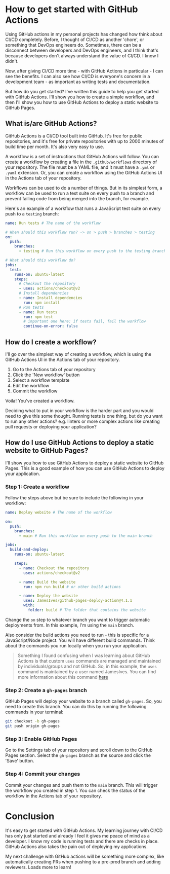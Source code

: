 # How to get started with GitHub Actions

Using GitHub actions in my personal projects has changed how think about CI/CD completely. Before, I thought of CI/CD as another 'chore', or something that DevOps engineers do. Sometimes, there can be a disconnect between developers and DevOps engineers, and I think that's because developers don't always understand the value of CI/CD. I know I didn't.

Now, after giving CI/CD more time - with GitHub Actions in particular - I can see the benefits. I can also see how CI/CD is everyone's concern in a development team - as important as writing tests and documentation.

But how do you get started? I've written this guide to help you get started with GitHub Actions. I'll show you how to create a simple workflow, and then I'll show you how to use GitHub Actions to deploy a static website to GitHub Pages.

## What is/are GitHub Actions?

GitHub Actions is a CI/CD tool built into GitHub. It's free for public repositories, and it's free for private repositories with up to 2000 minutes of build time per month. It's also very easy to use.

A workflow is a set of instructions that GitHub Actions will follow. You can create a workflow by creating a file in the `.github/workflows` directory of your repository. The file must be a YAML file, and it must have a `.yml` or `.yaml` extension. Or, you can create a workflow using the GitHub Actions UI in the Actions tab of your repository.

Workflows can be used to do a number of things. But in its simplest form, a workflow can be used to run a test suite on every push to a branch and prevent failing code from being merged into the branch, for example.

Here's an example of a workflow that runs a JavaScript test suite on every push to a `testing` branch:

```yaml
name: Run tests # The name of the workflow

# When should this workflow run? -> on > push > branches > testing
on:
  push:
    branches:
      - testing # Run this workflow on every push to the testing branch

# What should this workflow do?
jobs:
  test:
    runs-on: ubuntu-latest
    steps:
      # Checkout the repository
      - uses: actions/checkout@v2
      # Install dependencies
      - name: Install dependencies
        run: npm install
      # Run tests
      - name: Run tests
        run: npm test
        # important one here: if tests fail, fail the workflow
        continue-on-error: false
```

## How do I create a workflow?

I'll go over the simplest way of creating a workflow, which is using the GitHub Actions UI in the Actions tab of your repository.

1. Go to the Actions tab of your repository
2. Click the 'New workflow' button
3. Select a workflow template
4. Edit the workflow
5. Commit the workflow

Voila! You've created a workflow.

Deciding what to put in your workflow is the harder part and you would need to give this some thought. Running tests is one thing, but do you want to run any other actions? e.g. linters or more complex actions like creating pull requests or deploying your application?

## How do I use GitHub Actions to deploy a static website to GitHub Pages?

I'll show you how to use GitHub Actions to deploy a static website to GitHub Pages. This is a good example of how you can use GitHub Actions to deploy your application.

### Step 1: Create a workflow

Follow the steps above but be sure to include the following in your workflow:

```yaml
name: Deploy website # The name of the workflow

on:
  push:
    branches:
      - main # Run this workflow on every push to the main branch

jobs:
  build-and-deploy:
    runs-on: ubuntu-latest

    steps:
      - name: Checkout the repository
        uses: actions/checkout@v2

      - name: Build the website
        run: npm run build # or other build actions

      - name: Deploy the website
        uses: JamesIves/github-pages-deploy-action@4.1.1
        with:
          folder: build # The folder that contains the website
```

Change the `on` step to whatever branch you want to trigger automatic deployments from. In this example, I'm using the `main` branch.

Also consider the build actions you need to run - this is specific for a JavaScript/Node project. You will have different build commands. Think about the commands you run locally when you run your application.

> Something I found confusing when I was learning about GitHub Actions is that custom `uses` commands are managed and maintained by individuals/groups and not GitHub. So, in this example, the `uses` command is maintained by a user named JamesIves. You can find more information about this command [here](https://github.com/JamesIves/github-pages-deploy-action)

### Step 2: Create a `gh-pages` branch

GitHub Pages will deploy your website to a branch called `gh-pages`. So, you need to create this branch. You can do this by running the following commands in your terminal:

```bash
git checkout -b gh-pages
git push origin gh-pages
```

### Step 3: Enable GitHub Pages

Go to the Settings tab of your repository and scroll down to the GitHub Pages section. Select the `gh-pages` branch as the source and click the 'Save' button.

### Step 4: Commit your changes

Commit your changes and push them to the `main` branch. This will trigger the workflow you created in step 1. You can check the status of the workflow in the Actions tab of your repository.

# Conclusion

It's easy to get started with GitHub Actions. My learning journey with CI/CD has only just started and already I feel it gives me peace of mind as a developer. I know my code is running tests and there are checks in place. GitHub Actions also takes the pain out of deploying my applications.

My next challenge with GitHub actions will be something more complex, like automatically creating PRs when pushing to a pre-prod branch and adding reviewers. Loads more to learn!
